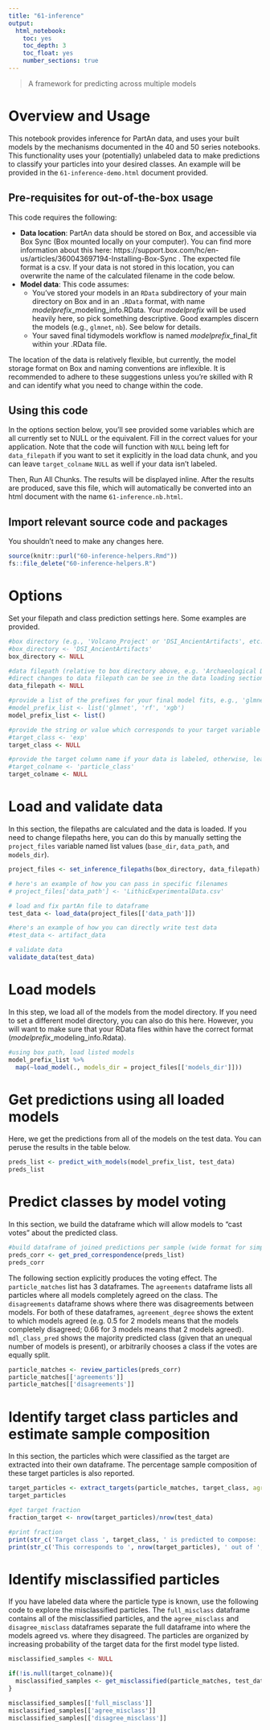 ```yaml
---
title: "61-inference"
output:
  html_notebook:
    toc: yes
    toc_depth: 3
    toc_float: yes
    number_sections: true
---
```


> A framework for predicting across multiple models

# Overview and Usage

This notebook provides inference for PartAn data, and uses your built models by the mechanisms documented in the 40 and 50 series notebooks.  This functionality uses your (potentially) unlabeled data to make predictions to classify your particles into your desired classes.  An example will be provided in the `61-inference-demo.html` document provided.

## Pre-requisites for out-of-the-box usage

This code requires the following:

* **Data location**:  PartAn data should be stored on Box, and accessible via Box Sync (Box mounted locally on your computer).  You can find more information about this here: https://support.box.com/hc/en-us/articles/360043697194-Installing-Box-Sync .  The expected file format is a csv.  If your data is not stored in this location, you can overwrite the name of the calculated filename in the code below.
* **Model data**: This code assumes:
  * You've stored your models in an `RData` subdirectory of your main directory on Box and in an `.RData` format, with name _modelprefix_\_modeling_info.RData.  Your _modelprefix_ will be used heavily here, so pick something descriptive.  Good examples discern the models (e.g., `glmnet`, `nb`).  See below for details.
  * Your saved final tidymodels workflow is named _modelprefix_\_final_fit within your .RData file.

The location of the data is relatively flexible, but currently, the model storage format on Box and naming conventions are inflexible.  It is recommended to adhere to these suggestions unless you're skilled with R and can identify what you need to change within the code.
  

## Using this code
In the options section below, you'll see provided some variables which are all currently set to NULL or the equivalent.  Fill in the correct values for your application.  Note that the code will function with `NULL` being left for `data_filepath` if you want to set it explicitly in the load data chunk, and you can leave `target_colname` `NULL` as well if your data isn't labeled.

Then, Run All Chunks.  The results will be displayed inline.  After the results are produced, save this file, which will automatically be converted into an html document with the name `61-inference.nb.html`.

## Import relevant source code and packages
You shouldn't need to make any changes here.
```r
source(knitr::purl("60-inference-helpers.Rmd"))
fs::file_delete("60-inference-helpers.R")
```


# Options
Set your filepath and class prediction settings here.  Some examples are provided.
```r
#box directory (e.g., 'Volcano_Project' or 'DSI_AncientArtifacts', etc.)
#box_directory <- 'DSI_AncientArtifacts'
box_directory <- NULL

#data filepath (relative to box directory above, e.g. 'Archaeological Data/data.csv' or 'Archaeological Data/subdirectory/arch_data.csv', etc)
#direct changes to data filepath can be see in the data loading section below
data_filepath <- NULL

#provide a list of the prefixes for your final model fits, e.g., 'glmnet', 'nb', etc.  This must be a list, even if it is one single model.
#model_prefix_list <- list('glmnet', 'rf', 'xgb')
model_prefix_list <- list()

#provide the string or value which corresponds to your target variable (e.g. microdebitage is 'exp')
#target_class <- 'exp'
target_class <- NULL

#provide the target column name if your data is labeled, otherwise, leave as null
#target_colname <- 'particle_class'
target_colname <- NULL

```

# Load and validate data 
In this section, the filepaths are calculated and the data is loaded.  If you need to change filepaths here, you can do this by manually setting the `project_files` variable named list values (`base_dir`, `data_path`, and `models_dir`).

```r
project_files <- set_inference_filepaths(box_directory, data_filepath)

# here's an example of how you can pass in specific filenames
# project_files['data_path'] <- 'LithicExperimentalData.csv'

# load and fix partAn file to dataframe
test_data <- load_data(project_files[['data_path']])

#here's an example of how you can directly write test data
#test_data <- artifact_data

# validate data
validate_data(test_data)
```

# Load models
In this step, we load all of the models from the model directory.  If you need to set a different model directory, you can also do this here.  However, you will want to make sure that your RData files within have the correct format (_modelprefix_\_modeling_info.Rdata).
```r
#using box path, load listed models
model_prefix_list %>%
  map(~load_model(., models_dir = project_files[['models_dir']]))
```


# Get predictions using all loaded models
Here, we get the predictions from all of the models on the test data.  You can peruse the results in the table below.
```r
preds_list <- predict_with_models(model_prefix_list, test_data)
preds_list
```

# Predict classes by model voting 
In this section, we build the dataframe which will allow models to "cast votes" about the predicted class.  
```r
#build dataframe of joined predictions per sample (wide format for simple perusing)
preds_corr <- get_pred_correspondence(preds_list)
preds_corr
```
The following section explicitly produces the voting effect.  The `particle_matches` list has 3 dataframes.  The `agreements` dataframe lists all particles where all models completely agreed on the class.  The `disagreements` dataframe shows where there was disagreements between models.  For both of these dataframes, `agreement_degree` shows the extent to which models agreed (e.g. 0.5 for 2 models means that the models completely disagreed; 0.66 for 3 models means that 2 models agreed).  `mdl_class_pred` shows the majority predicted class (given that an unequal number of models is present), or arbitrarily chooses a class if the votes are equally split. 

```r
particle_matches <- review_particles(preds_corr)
particle_matches[['agreements']]
particle_matches[['disagreements']]

```

# Identify target class particles and estimate sample composition
In this section, the particles which were classified as the target are extracted into their own dataframe.  The percentage sample composition of these target particles is also reported.

```r
target_particles <- extract_targets(particle_matches, target_class, agree_thresh = 0.6)
target_particles
```

```r
#get target fraction
fraction_target <- nrow(target_particles)/nrow(test_data) 

#print fraction
print(str_c('Target class ', target_class, ' is predicted to compose: ', round(fraction_target, 5)*100, '% of your sample.'))
print(str_c('This corresponds to ', nrow(target_particles), ' out of ', nrow(test_data), ' particles.' ))
```
# Identify misclassified particles

If you have labeled data where the particle type is known, use the following code to explore the misclassified particles.  The `full_misclass` dataframe contains all of the misclassified particles, and the `agree_misclass` and `disagree_misclass` dataframes separate the full dataframe into where the models agreed vs. where they disagreed.  The particles are organized by increasing probability of the target data for the first model type listed.
```r
misclassified_samples <- NULL

if(!is.null(target_colname)){
  misclassified_samples <- get_misclassified(particle_matches, test_data, target_colname, target_class)
}

misclassified_samples[['full_misclass']]
misclassified_samples[['agree_misclass']]
misclassified_samples[['disagree_misclass']]

```

